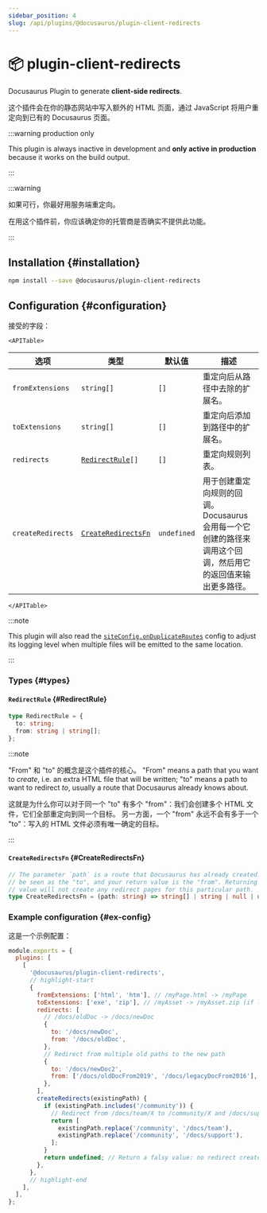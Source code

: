 ```yaml
---
sidebar_position: 4
slug: /api/plugins/@docusaurus/plugin-client-redirects
---
```


# 📦 plugin-client-redirects


Docusaurus Plugin to generate **client-side redirects**.

这个插件会在你的静态网站中写入额外的 HTML 页面，通过 JavaScript 将用户重定向到已有的 Docusaurus 页面。

:::warning production only

This plugin is always inactive in development and **only active in production** because it works on the build output.

:::

:::warning

如果可行，你最好用服务端重定向。

在用这个插件前，你应该确定你的托管商是否确实不提供此功能。

:::

## Installation {#installation}

```bash npm2yarn
npm install --save @docusaurus/plugin-client-redirects
```

## Configuration {#configuration}

接受的字段：

```mdx-code-block
<APITable>
```

| 选项                | 类型                                                   | 默认值         | 描述                                                           |
| ----------------- | ---------------------------------------------------- | ----------- | ------------------------------------------------------------ |
| `fromExtensions`  | `string[]`                                           | `[]`        | 重定向后从路径中去除的扩展名。                                              |
| `toExtensions`    | `string[]`                                           | `[]`        | 重定向后添加到路径中的扩展名。                                              |
| `redirects`       | <code>[RedirectRule](#RedirectRule)[]</code>         | `[]`        | 重定向规则列表。                                                     |
| `createRedirects` | <code>[CreateRedirectsFn](#CreateRedirectsFn)</code> | `undefined` | 用于创建重定向规则的回调。 Docusaurus 会用每一个它创建的路径来调用这个回调，然后用它的返回值来输出更多路径。 |

```mdx-code-block
</APITable>
```

:::note

This plugin will also read the [`siteConfig.onDuplicateRoutes`](../docusaurus.config.js.mdx#onDuplicateRoutes) config to adjust its logging level when multiple files will be emitted to the same location.

:::

### Types {#types}

#### `RedirectRule` {#RedirectRule}

```ts
type RedirectRule = {
  to: string;
  from: string | string[];
};
```

:::note

"From" 和 "to" 的概念是这个插件的核心。 "From" means a path that you want to _create_, i.e. an extra HTML file that will be written; "to" means a path to want to redirect _to_, usually a route that Docusaurus already knows about.

这就是为什么你可以对于同一个 "to" 有多个 "from"：我们会创建多个 HTML 文件，它们全部重定向到同一个目标。 另一方面，一个 "from" 永远不会有多于一个 "to"：写入的 HTML 文件必须有唯一确定的目标。

:::

#### `CreateRedirectsFn` {#CreateRedirectsFn}

```ts
// The parameter `path` is a route that Docusaurus has already created. It can
// be seen as the "to", and your return value is the "from". Returning a falsy
// value will not create any redirect pages for this particular path.
type CreateRedirectsFn = (path: string) => string[] | string | null | undefined;
```

### Example configuration {#ex-config}

这是一个示例配置：

```js title="docusaurus.config.js"
module.exports = {
  plugins: [
    [
      '@docusaurus/plugin-client-redirects',
      // highlight-start
      {
        fromExtensions: ['html', 'htm'], // /myPage.html -> /myPage
        toExtensions: ['exe', 'zip'], // /myAsset -> /myAsset.zip (if latter exists)
        redirects: [
          // /docs/oldDoc -> /docs/newDoc
          {
            to: '/docs/newDoc',
            from: '/docs/oldDoc',
          },
          // Redirect from multiple old paths to the new path
          {
            to: '/docs/newDoc2',
            from: ['/docs/oldDocFrom2019', '/docs/legacyDocFrom2016'],
          },
        ],
        createRedirects(existingPath) {
          if (existingPath.includes('/community')) {
            // Redirect from /docs/team/X to /community/X and /docs/support/X to /community/X
            return [
              existingPath.replace('/community', '/docs/team'),
              existingPath.replace('/community', '/docs/support'),
            ];
          }
          return undefined; // Return a falsy value: no redirect created
        },
      },
      // highlight-end
    ],
  ],
};
```
